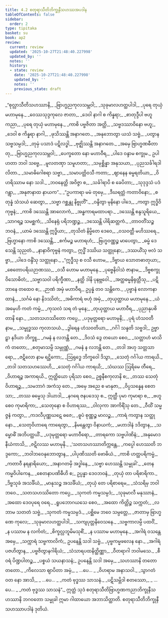 ```yaml
---
title: 4.2 စတုရာသီတိဘိက္ခုနီသဟဿအပဒါန
tableOfContents: false
sidebar:
  order: 2
type: tipitaka
basket: su
book: ap2
review:
  current: review
  updated: '2025-10-27T21:48:40.227998'
  updated_by: ''
  notes: ''
  history:
  - state: review
    date: '2025-10-27T21:48:40.227998'
    updated_by: ''
    notes: ''
    previous_state: draft
---
```



<ReviewStatus review={frontmatter.review} showDetails={true} />

<HypothesisAnnotation frontmatter={frontmatter} />

<DynamicBreadcrumb />

<Division number="13" book="ap2" e="ch" v="20" p="33">

<Paragraph number="1219" type="verses" book="ap2">
_“စုလ္လာသီတိသဟဿာနိ,_  
_ဗြာဟ္မညကုလသမ္ဘဝါ;_  
_သုခုမာလဟတ္ထပါဒါ,_  
_ပုရေ တုယှံ မဟာမုနေ._  

</Paragraph>

</Division>
<Division number="14" book="ap2" e="ch" v="20" p="33">

<Paragraph number="1220" type="verses" book="ap2">
_ဝေဿသုဒ္ဒကုလေ ဇာတာ,_  
_ဒေဝါ နာဂါ စ ကိန္နရာ;_  
_စာတုဒ္ဒီပါ ဗဟူ ကညာ,_  
_ပုရေ တုယှံ မဟာမုနေ._  

</Paragraph>

</Division>
<Division number="15" book="ap2" e="ch" v="20" p="33">

<Paragraph number="1221" type="verses" book="ap2">
_ကာစိ ပဗ္ဗဇိတာ အတ္ထိ,_  
_သဗ္ဗဒဿာဝိနော ဗဟူ;_  
_ဒေဝါ စ ကိန္နရာ နာဂါ,_  
_ဖုသိဿန္တိ အနာဂတေ._  

</Paragraph>

</Division>
<Division number="16" book="ap2" e="ch" v="20" p="33">

<Paragraph number="1222" type="verses" book="ap2">
_အနုဘောတွာ ယသံ သဗ္ဗံ,_  
_ပတွာန သဗ္ဗသမ္ပဒါ;_  
_တုမှံ ပသာဒံ ပဋိလဒ္ဓါ,_  
_ဗုဇ္ဈိဿန္တိ အနာဂတေ._  

</Paragraph>

</Division>
<Division number="17" book="ap2" e="ch" v="20" p="33">

<Paragraph number="1223" type="verses" book="ap2">
_အမှေ ဗြာဟ္မဏဓီတာ တု,_  
_ဗြာဟ္မညကုလသမ္ဘဝါ;_  
_ပေက္ခတော နော မဟာဝီရ,_  
_ပါဒေ ဝန္ဒာမ စက္ခုမ._  

</Paragraph>

</Division>
<Division number="18" book="ap2" e="ch" v="20" p="33">

<Paragraph number="1224" type="verses" book="ap2">
ဥပါဟတာ ဘဝါ သဗ္ဗေ,_  
_မူလတဏှာ သမူဟတာ;_  
_သမုစ္ဆိန္နာ အနုသယာ,_  
_ပုညသင်္ခါရဒါလိတာ._  

</Paragraph>

</Division>
<Division number="19" book="ap2" e="ch" v="20" p="33">

<Paragraph number="1225" type="verses" book="ap2">
_သမာဓိဂေါစရာ သဗ္ဗာ,_  
_သမာပတ္တိဝသီ ကတာ;_  
_ဈာနေန ဓမ္မရတိယာ,_  
_ဝိဟရိဿာမ နော သဒါ._  

</Paragraph>

</Division>
<Division number="20" book="ap2" e="ch" v="20" p="33">

<Paragraph number="1226" type="verses" book="ap2">
_ဘဝနေတ္တိ အဝိဇ္ဇာ စ,_  
_သင်္ခါရာပိ စ ခေပိတာ;_  
_သုဒုဒ္ဒသံ ပဒံ ဂန္တွာ,_  
_အနုဇာနာထ နာယက”._  

</Paragraph>

</Division>
<Division number="21" book="ap2" e="ch" v="20" p="33">

<Paragraph number="1227" type="verses" book="ap2">
_“ဥပကာရာ မမံ တုမှေ,_  
_ဒီဃရတ္တံ ကတာဝိနော;_  
_စတုန္နံ သံသယံ ဆေတွာ,_  
_သဗ္ဗာ ဂစ္ဆန္တု နိဗ္ဗုတိံ”._  

</Paragraph>

</Division>
<Division number="22" book="ap2" e="ch" v="20" p="34">

<Paragraph number="1228" type="verses" book="ap2">
_ဝန္ဒိတွာ မုနိနော ပါဒေ,_  
_ကတွာ ဣဒ္ဓိဝိကုဗ္ဗနံ;_  
_ကာစိ ဒဿေန္တိ အာလောကံ,_  
_အန္ဓကာရမထာပရာ._  

</Paragraph>

</Division>
<Division number="23" book="ap2" e="ch" v="20" p="34">

<Paragraph number="1229" type="verses" book="ap2">
_ဒဿေန္တိ စန္ဒသူရိယေ,_  
_သာဂရဉ္စ သမစ္ဆကံ;_  
_သိနေရုံ ပရိဘဏ္ဍဉ္စ,_  
_ဒဿေန္တိ ပါရိဆတ္တကံ._  

</Paragraph>

</Division>
<Division number="24" book="ap2" e="ch" v="20" p="34">

<Paragraph number="1230" type="verses" book="ap2">
_တာဝတိံသဉ္စ ဘဝနံ,_  
_ယာမံ ဒဿေန္တိ ဣဒ္ဓိယာ;_  
_တုသိတံ နိမ္မိတေ ဒေဝေ,_  
_ဝသဝတ္တီ မဟိဿရေ._  

</Paragraph>

</Division>
<Division number="25" book="ap2" e="ch" v="20" p="34">

<Paragraph number="1231" type="verses" book="ap2">
_ဗြဟ္မာနော ကာစိ ဒဿေန္တိ,_  
_စင်္ကမဉ္စ မဟာရဟံ;_  
_ဗြဟ္မဝဏ္ဏဉ္စ မာပေတွာ,_  
_ဓမ္မံ ဒေသေန္တိ သုညတံ._  

</Paragraph>

</Division>
<Division number="26" book="ap2" e="ch" v="20" p="34">

<Paragraph number="1232" type="verses" book="ap2">
_နာနာဝိကုဗ္ဗနံ ကတွာ,_  
ဣဒ္ဓိံ ဒဿိယ သတ္ထုနော;_  
_ဒဿယိံသု ဗလံ သဗ္ဗာ,_  
_ပါဒေ ဝန္ဒိံသု သတ္ထုနော._  

</Paragraph>

</Division>
<Division number="27" book="ap2" e="ch" v="20" p="34">

<Paragraph number="1233" type="verses" book="ap2">
_“ဣဒ္ဓီသု စ ဝသီ ဟောမ,_  
_ဒိဗ္ဗာယ သောတဓာတုယာ;_  
_စေတောပရိယဉာဏဿ,_  
_ဝသီ ဟောမ မဟာမုနေ._  

</Paragraph>

</Division>
<Division number="28" book="ap2" e="ch" v="20" p="34">

<Paragraph number="1234" type="verses" book="ap2">
_ပုဗ္ဗေနိဝါသံ ဇာနာမ,_  
_ဒိဗ္ဗစက္ခု ဝိသောဓိတံ;_  
_သဗ္ဗာသဝါ ပရိက္ခီဏာ,_  
_နတ္ထိ ဒါနိ ပုနဗ္ဘဝေါ._  

</Paragraph>

</Division>
<Division number="29" book="ap2" e="ch" v="20" p="34">

<Paragraph number="1235" type="verses" book="ap2">
_အတ္ထဓမ္မနိရုတ္တီသု,_  
_ပဋိဘာနေ တထေဝ စ;_  
_ဉာဏံ အမှံ မဟာဝီရ,_  
ဥပ္ပန္နံ တဝ သန္တိကေ._  

</Paragraph>

</Division>
<Division number="30" book="ap2" e="ch" v="20" p="34">

<Paragraph number="1236" type="verses" book="ap2">
_ပုဗ္ဗာနံ လောကနာထာနံ,_  
_သင်္ဂမံ နော နိဒဿိတံ;_  
_အဓိကာရံ ဗဟုံ အမှံ,_  
_တုယှတ္ထာယ မဟာမုနေ._  

</Paragraph>

</Division>
<Division number="31" book="ap2" e="ch" v="20" p="34">

<Paragraph number="1237" type="verses" book="ap2">
_ယံ အမှေဟိ ကတံ ကမ္မံ,_  
_ကုသလံ သရ တံ မုနေ;_  
_တုယှတ္ထာယ မဟာဝီရ,_  
_ပုညာနုပစိတာနိ နော._  

</Paragraph>

</Division>
<Division number="32" book="ap2" e="ch" v="20" p="34">

<Paragraph number="1238" type="verses" book="ap2">
_သတသဟဿိတော ကပ္ပေ,_  
_ပဒုမုတ္တရော မဟာမုနိ;_  
_ပုရံ ဟံသဝတီ နာမ,_  
_သမ္ဗုဒ္ဓဿ ကုလာသယံ._  

</Paragraph>

</Division>
<Division number="33" book="ap2" e="ch" v="20" p="35">

<Paragraph number="1239" type="verses" book="ap2">
_ဒွါရေန ဟံသဝတိယာ,_  
_ဂင်္ဂါ သန္ဒတိ သဗ္ဗဒါ;_  
ဥဗ္ဗာဠှာ နဒိယာ ဘိက္ခူ,_  
_ဂမနံ န လဘန္တိ တေ._  

</Paragraph>

</Division>
<Division number="34" book="ap2" e="ch" v="20" p="35">

<Paragraph number="1240" type="verses" book="ap2">
_ဒိဝသံ ဒွေ တယော စေဝ,_  
_သတ္တာဟံ မာသိကံ တတော;_  
_စတုမာသမ္ပိ သမ္ပုဏ္ဏံ,_  
_ဂမနံ န လဘန္တိ တေ._  

</Paragraph>

</Division>
<Division number="35" book="ap2" e="ch" v="20" p="35">

<Paragraph number="1241" type="verses" book="ap2">
_တဒါ အဟု သတ္တသာရော,_  
_ဇဋိလော နာမ ရဋ္ဌိကော;_  
_ဩရုဒ္ဓေ ဘိက္ခဝေါ ဒိသွာ,_  
_သေတုံ ဂင်္ဂါယ ကာရယိ._  

</Paragraph>

</Division>
<Division number="36" book="ap2" e="ch" v="20" p="35">

<Paragraph number="1242" type="verses" book="ap2">
_တဒါ သတသဟဿေဟိ,_  
_သေတုံ ဂင်္ဂါယ ကာရယိ;_  
_သံဃဿ ဩရိမေ တီရေ,_  
_ဝိဟာရဉ္စ အကာရယိ._  

</Paragraph>

</Division>
<Division number="37" book="ap2" e="ch" v="20" p="35">

<Paragraph number="1243" book="ap2">
ဣတ္ထိယော ပုရိသာ စေဝ,_  
ဥစ္စနီစကုလာနိ စ;_  
_တဿ သေတုံ ဝိဟာရဉ္စ,_  
_သမဘာဂံ အကံသု တေ._  

</Paragraph>

</Division>
<Division number="38" book="ap2" e="ch" v="20" p="35">

<Paragraph number="1244" type="verses" book="ap2">
_အမှေ အညေ စ မာနုဇာ,_  
_ဝိပ္ပသန္နေန စေတသာ;_  
_တဿ ဓမ္မေသု ဒါယာဒါ,_  
_နဂရေ ဇနပဒေသု စ._  

</Paragraph>

</Division>
<Division number="39" book="ap2" e="ch" v="20" p="35">

<Paragraph number="1245" type="verses" book="ap2">
ဣတ္ထီ ပုမာ ကုမာရာ စ,_  
_ဗဟူ စေဝ ကုမာရိကာ;_  
_သေတုနော စ ဝိဟာရဿ,_  
_ဝါလုကာ အာကိရိံသု တေ._  

</Paragraph>

</Division>
<Division number="40" book="ap2" e="ch" v="20" p="35">

<Paragraph number="1246" type="verses" book="ap2">
_ဝီထိံ သမ္မဇ္ဇနံ ကတွာ,_  
_ကဒလီပုဏ္ဏဃဋေ ဓဇေ;_  
_ဓူပံ စုဏ္ဏဉ္စ မာလဉ္စ,_  
_ကာရံ ကတွာန သတ္ထုနော._  

</Paragraph>

</Division>
<Division number="41" book="ap2" e="ch" v="20" p="35">

<Paragraph number="1247" type="verses" book="ap2">
_သေတုဝိဟာရေ ကာရေတွာ,_  
_နိမန္တေတွာ ဝိနာယကံ;_  
_မဟာဒါနံ ဒဒိတွာန,_  
_သမ္ဗောဓိံ အဘိပတ္ထယိံ._  

</Paragraph>

</Division>
<Division number="42" book="ap2" e="ch" v="20" p="35">

<Paragraph number="1248" type="verses" book="ap2">
_ပဒုမုတ္တရော မဟာဝီရော,_  
_တာရကော သဗ္ဗပါဏိနံ;_  
_အနုမောဒနီယံကာသိ,_  
_ဇဋိလဿ မဟာမုနိ._  

</Paragraph>

</Division>
<Division number="43" book="ap2" e="ch" v="20" p="35">

<Paragraph number="1249" type="verses" book="ap2">
_‘သတသဟဿာတိက္ကန္တေ,_  
_ကပ္ပေါ ဟေဿတိ ဘဒ္ဒကော;_  
_ဘဝါဘဝေနုဘောတွာန,_  
_ပါပုဏိဿတိ ဗောဓိယံ._  

</Paragraph>

</Division>
<Division number="44" book="ap2" e="ch" v="20" p="36">

<Paragraph number="1250" type="verses" book="ap2">
_ကာစိ ဟတ္ထပရိကမ္မံ,_  
_ကတာဝီ နရနာရိယော;_  
_အနာဂတမှိ အဒ္ဓါနေ,_  
_သဗ္ဗာ ဟေဿန္တိ သမ္မုခါ’._  

</Paragraph>

</Division>
<Division number="45" book="ap2" e="ch" v="20" p="36">

<Paragraph number="1251" type="verses" book="ap2">
_တေန ကမ္မဝိပါကေန,_  
_စေတနာပဏိဓီဟိ စ;_  
ဥပ္ပန္နာ ဒေဝဘဝနံ,_  
_တုယှံ တာ ပရိစာရိကာ._  

</Paragraph>

</Division>
<Division number="46" book="ap2" e="ch" v="20" p="36">

<Paragraph number="1252" type="verses" book="ap2">
_ဒိဗ္ဗသုခံ အသင်္ခိယံ,_  
_မာနုသဉ္စ အသင်္ခိယံ;_  
_တုယှံ တေ ပရိစာရေမ,_  
_သံသရိမှ ဘဝါဘဝေ._  

</Paragraph>

</Division>
<Division number="47" book="ap2" e="ch" v="20" p="36">

<Paragraph number="1253" type="verses" book="ap2">
_သတသဟဿိတော ကပ္ပေ,_  
_သုကတံ ကမ္မသမ္ပဒံ;_  
_သုခုမာလီ မနုဿာနံ,_  
_အထော ဒေဝပုရေ ဝရေ._  

</Paragraph>

</Division>
<Division number="48" book="ap2" e="ch" v="20" p="36">

<Paragraph number="1254" type="verses" book="ap2">
_ရူပဘောဂယသေ စေဝ,_  
_အထော ကိတ္တိဉ္စ သက္ကတံ;_  
_လဘာမ သတတံ သဗ္ဗံ,_  
_သုကတံ ကမ္မသမ္ပဒံ._  

</Paragraph>

</Division>
<Division number="49" book="ap2" e="ch" v="20" p="36">

<Paragraph number="1255" type="verses" book="ap2">
_ပစ္ဆိမေ ဘဝေ သမ္ပတ္တေ,_  
_ဇာတာမှ ဗြာဟ္မဏေ ကုလေ;_  
_သုခုမာလဟတ္ထပါဒါ,_  
_သကျပုတ္တနိဝေသနေ._  

</Paragraph>

</Division>
<Division number="50" book="ap2" e="ch" v="20" p="36">

<Paragraph number="1256" type="verses" book="ap2">
_သဗ္ဗကာလမ္ပိ ပထဝိံ,_  
_န ပဿာမ န လင်္ကတံ;_  
_စိက္ခလ္လဘူမိမသုစိံ,_  
_န ပဿာမ မဟာမုနေ._  

</Paragraph>

</Division>
<Division number="51" book="ap2" e="ch" v="20" p="36">

<Paragraph number="1257" type="verses" book="ap2">
_အဂါရံ ဝသန္တေ အမှေ,_  
_သက္ကာရံ သဗ္ဗကာလိကံ;_  
ဥပနေန္တိ သဒါ သဗ္ဗံ,_  
_ပုဗ္ဗကမ္မဖလေန နော._  

</Paragraph>

</Division>
<Division number="52" book="ap2" e="ch" v="20" p="36">

<Paragraph number="1258" type="verses" book="ap2">
_အဂါရံ ပဇဟိတွာန,_  
_ပဗ္ဗဇိတွာနဂါရိယံ;_  
_သံသာရပထနိတ္ထိဏ္ဏာ,_  
_ဝီတရာဂါ ဘဝါမသေ._  

</Paragraph>

</Division>
<Division number="53" book="ap2" e="ch" v="20" p="36">

<Paragraph number="1259" type="verses" book="ap2">
_စီဝရံ ပိဏ္ဍပါတဉ္စ,_  
_ပစ္စယံ သယနာသနံ;_  
ဥပနေန္တိ သဒါ အမှေ,_  
_သဟဿာနိ တတော တတော._  

</Paragraph>

</Division>
<Division number="54" book="ap2" e="ch" v="20" p="36">

<Paragraph number="1260" type="verses" book="ap2">
_ကိလေသာ ဈာပိတာ အမှံ,_  
_ …ပေ… _  
_ဝိဟရာမ အနာသဝါ._  

</Paragraph>

</Division>
<Division number="55" book="ap2" e="ch" v="20" p="36">

<Paragraph number="1261" type="verses" book="ap2">
_သွာဂတံ ဝတ နော အာသိ,_  
_ …ပေ… _  
_ကတံ ဗုဒ္ဓဿ သာသနံ._  

</Paragraph>

</Division>
<Division number="56" book="ap2" e="ch" v="20" p="37">

<Paragraph number="1262" type="verses" book="ap2">
_ပဋိသမ္ဘိဒါ စတဿော,_  
_ …ပေ… _  
_ကတံ ဗုဒ္ဓဿ သာသနံ”._  

</Paragraph>

<Paragraph number="1263" book="ap2">
ဣတ္ထံ သုဒံ စတုရာသီတိဗြာဟ္မဏကညာဘိက္ခုနီသဟဿာနိ ဘဂဝတော သမ္မုခါ ဣမာ ဂါထာယော အဘာသိတ္ထာတိ.

</Paragraph>
</Division>

<Paragraph number="1264" type="center" book="ap2">
စတုရာသီတိဘိက္ခုနီသဟဿာပဒါနံ ဒုတိယံ.
</Paragraph>